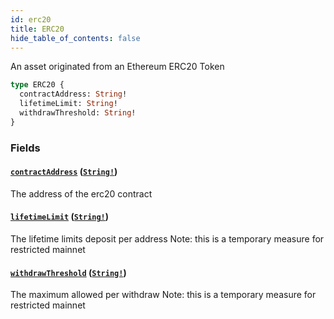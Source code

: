 ```yaml
---
id: erc20
title: ERC20
hide_table_of_contents: false
---
```



An asset originated from an Ethereum ERC20 Token

```graphql
type ERC20 {
  contractAddress: String!
  lifetimeLimit: String!
  withdrawThreshold: String!
}
```


### Fields

#### [`contractAddress`](#) ([`String!`](/mainnet/api/graphql/scalars/string))

The address of the erc20 contract


#### [`lifetimeLimit`](#) ([`String!`](/mainnet/api/graphql/scalars/string))

The lifetime limits deposit per address
Note: this is a temporary measure for restricted mainnet


#### [`withdrawThreshold`](#) ([`String!`](/mainnet/api/graphql/scalars/string))

The maximum allowed per withdraw
Note: this is a temporary measure for restricted mainnet




